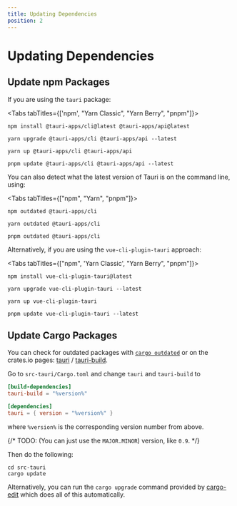 ```yaml
---
title: Updating Dependencies
position: 2
---
```



# Updating Dependencies

## Update npm Packages

If you are using the `tauri` package:

<Tabs tabTitles={['npm', "Yarn Classic", "Yarn Berry", "pnpm"]}>
  <div slot="npm">

```shell
npm install @tauri-apps/cli@latest @tauri-apps/api@latest
```

  </div>
  <div slot="Yarn Classic">

```shell
yarn upgrade @tauri-apps/cli @tauri-apps/api --latest
```

  </div>
  <div slot="Yarn Berry">

```shell
yarn up @tauri-apps/cli @tauri-apps/api
```

  </div>
  <div slot="pnpm">

```shell
pnpm update @tauri-apps/cli @tauri-apps/api --latest
```

  </div>
</Tabs>

You can also detect what the latest version of Tauri is on the command line, using:

<Tabs tabTitles={["npm", "Yarn", "pnpm"]}>
  <div slot="npm">

```shell
npm outdated @tauri-apps/cli
```

  </div>
  <div slot="Yarn">

```shell
yarn outdated @tauri-apps/cli
```

  </div>
  <div slot="pnpm">

```shell
pnpm outdated @tauri-apps/cli
```

  </div>
</Tabs>

Alternatively, if you are using the `vue-cli-plugin-tauri` approach:

<Tabs tabTitles={["npm", 'Yarn Classic', "Yarn Berry", "pnpm"]}>
  <div slot="npm">

```shell
npm install vue-cli-plugin-tauri@latest
```

  </div>
  <div slot="Yarn Classic">

```shell
yarn upgrade vue-cli-plugin-tauri --latest
```

  </div>
  <div slot="Yarn Berry">

```shell
yarn up vue-cli-plugin-tauri
```

  </div>
  <div slot="pnpm">

```shell
pnpm update vue-cli-plugin-tauri --latest
```

  </div>
</Tabs>

## Update Cargo Packages

You can check for outdated packages with [`cargo outdated`] or on the crates.io pages: [tauri] / [tauri-build].

Go to `src-tauri/Cargo.toml` and change `tauri` and `tauri-build` to

```toml
[build-dependencies]
tauri-build = "%version%"

[dependencies]
tauri = { version = "%version%" }
```

where `%version%` is the corresponding version number from above.

{/* TODO: (You can just use the `MAJOR.MINOR`) version, like `0.9`. */}

Then do the following:

```shell
cd src-tauri
cargo update
```

Alternatively, you can run the `cargo upgrade` command provided by [cargo-edit] which does all of this automatically.

[`cargo outdated`]: https://github.com/kbknapp/cargo-outdated
[tauri]: https://crates.io/crates/tauri/versions
[tauri-build]: https://crates.io/crates/tauri-build/versions
[cargo-edit]: https://github.com/killercup/cargo-edit
